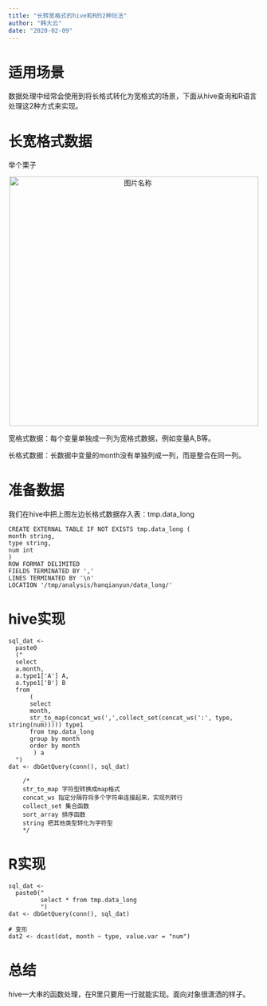 ```yaml
---
title: "长转宽格式的hive和R的2种玩法"
author: "韩大云"
date: "2020-02-09"
---
```


# 适用场景

数据处理中经常会使用到将长格式转化为宽格式的场景，下面从hive查询和R语言处理这2种方式来实现。

# 长宽格式数据

举个栗子

<div align=center> <img src="http://123.56.15.24:4567/uploads/longtowide.png" width = "500" height = "500" alt="图片名称" align=center>

<div align=left>
<div align=left>

宽格式数据：每个变量单独成一列为宽格式数据，例如变量A,B等。

长格式数据：长数据中变量的month没有单独列成一列，而是整合在同一列。

# 准备数据

我们在hive中把上图左边长格式数据存入表：tmp.data_long

```
CREATE EXTERNAL TABLE IF NOT EXISTS tmp.data_long (
month string,
type string,
num int
)
ROW FORMAT DELIMITED
FIELDS TERMINATED BY ','
LINES TERMINATED BY '\n'
LOCATION '/tmp/analysis/hanqianyun/data_long/'
```

# hive实现

```
sql_dat <- 
  paste0
  ("
  select  
  a.month,  
  a.type1['A'] A, 
  a.type1['B'] B
  from    
      (
      select 
      month,
      str_to_map(concat_ws(',',collect_set(concat_ws(':', type, string(num))))) type1  
      from tmp.data_long
      group by month
      order by month
       ) a
  ")
dat <- dbGetQuery(conn(), sql_dat)

    /*
    str_to_map 字符型转换成map格式
    concat_ws 指定分隔符将多个字符串连接起来，实现列转行
    collect_set 集合函数
    sort_array 排序函数
    string 把其他类型转化为字符型
    */
```

# R实现

```
sql_dat <- 
  paste0("
         select * from tmp.data_long
         ")
dat <- dbGetQuery(conn(), sql_dat)

# 变形
dat2 <- dcast(dat, month ~ type, value.var = "num")
```

# 总结

hive一大串的函数处理，在R里只要用一行就能实现。面向对象很潇洒的样子。
